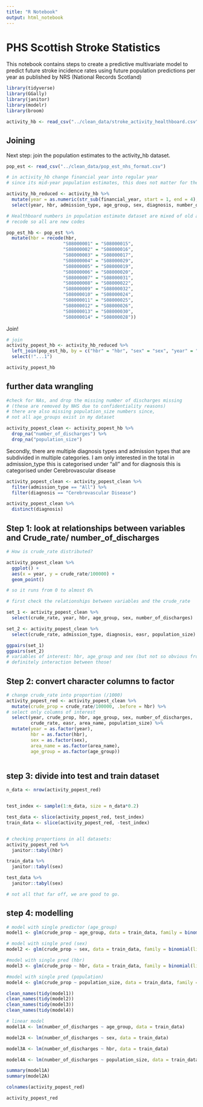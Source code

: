 ```yaml
---
title: "R Notebook"
output: html_notebook
---
```


# PHS Scottish Stroke Statistics

This notebook contains steps to create a predictive multivariate model to predict 
future stroke incidence rates using future population predictions per year
as published by NRS (National Records Scotland)

```r
library(tidyverse)
library(GGally)
library(janitor)
library(modelr)
library(broom)

activity_hb <- read_csv("../clean_data/stroke_activity_healthboard.csv")
```

## Joining

Next step: join the population estimates to the activity_hb dataset.

```r
pop_est <- read_csv("../clean_data/pop_est_nhs_format.csv")
```
```r
# in activity_hb change financial year into regular year
# since its mid-year population estimates, this does not matter for the join

activity_hb_reduced <- activity_hb %>% 
  mutate(year = as.numeric(str_sub(financial_year, start = 1, end = 4), .before = financial_year)) %>% 
  select(year, hbr, admission_type, age_group, sex, diagnosis, number_of_discharges, crude_rate, easr)
```

```r
# Healthboard numbers in population estimate dataset are mixed of old and new numbers
# recode so all are new codes

pop_est_hb <- pop_est %>% 
  mutate(hbr = recode(hbr,
                     "S08000001" = "S08000015",
                     "S08000002" = "S08000016",
                     "S08000003" = "S08000017",
                     "S08000004" = "S08000029",
                     "S08000005" = "S08000019",
                     "S08000006" = "S08000020",
                     "S08000007" = "S08000031",
                     "S08000008" = "S08000022",
                     "S08000009" = "S08000032",
                     "S08000010" = "S08000024",
                     "S08000011" = "S08000025",
                     "S08000012" = "S08000026",
                     "S08000013" = "S08000030",
                     "S08000014" = "S08000028"))
```

Join!
```r
# join
activity_popest_hb <- activity_hb_reduced %>% 
  left_join(pop_est_hb, by = c("hbr" = "hbr", "sex" = "sex", "year" = "year", "age_group" = "age_group")) %>% 
  select(!"...1")

activity_popest_hb
```

## further data wrangling

```r
#check for NAs, and drop the missing number of discharges missing 
# (these are removed by NHS due to confidentiality reasons)
# there are also missing population_size numbers since, 
# not all age_groups exist in my dataset

activity_popest_clean <- activity_popest_hb %>% 
  drop_na("number_of_discharges") %>% 
  drop_na("population_size") 
```

Secondly, there are multiple diagnosis types and admission types that are subdivided 
in multiple categories. I am only interested in the total in admission_type this is
categorised under "all" and for diagnosis this is categorised under Cerebrovascular disease

```r
activity_popest_clean <- activity_popest_clean %>% 
  filter(admission_type == "All") %>% 
  filter(diagnosis == "Cerebrovascular Disease")

activity_popest_clean %>% 
  distinct(diagnosis)
```

## Step 1: look at relationships between variables and Crude_rate/ number_of_discharges

```r
# How is crude_rate distributed?

activity_popest_clean %>% 
  ggplot() +
  aes(x = year, y = crude_rate/100000) +
  geom_point()

# so it runs from 0 to almost 6%
```

```r
# first check the relationships between variables and the crude_rate 

set_1 <- activity_popest_clean %>% 
  select(crude_rate, year, hbr, age_group, sex, number_of_discharges)

set_2 <- activity_popest_clean %>% 
  select(crude_rate, admission_type, diagnosis, easr, population_size)

ggpairs(set_1)
ggpairs(set_2)
# variables of interest: hbr, age_group and sex (but not so obvious from the ggpairs plot)?
# definitely interaction between those!
```

## Step 2: convert character columns to factor

```r
# change crude_rate into proportion (/1000)
activity_popest_red <- activity_popest_clean %>% 
  mutate(crude_prop = crude_rate/100000, .before = hbr) %>% 
# select only columns of interest
  select(year, crude_prop, hbr, age_group, sex, number_of_discharges, 
         crude_rate, easr, area_name, population_size) %>% 
  mutate(year = as.factor(year),
         hbr = as.factor(hbr),
         sex = as.factor(sex),
         area_name = as.factor(area_name),
         age_group = as.factor(age_group))
  
```

## step 3: divide into test and train dataset

```r
n_data <- nrow(activity_popest_red)


test_index <- sample(1:n_data, size = n_data*0.2)

test_data <- slice(activity_popest_red, test_index)
train_data <- slice(activity_popest_red, -test_index)


# checking proportions in all datasets:
activity_popest_red %>% 
  janitor::tabyl(hbr)

train_data %>% 
  janitor::tabyl(sex)

test_data %>% 
  janitor::tabyl(sex)

# not all that far off, we are good to go.
```

## step 4: modelling

```r
# model with single predictor (age_group)
model1 <- glm(crude_prop ~ age_group, data = train_data, family = binomial(link = 'logit'))

# model with single pred (sex)
model2 <- glm(crude_prop ~ sex, data = train_data, family = binomial(link = 'logit'))

#model with single pred (hbr)
model3 <- glm(crude_prop ~ hbr, data = train_data, family = binomial(link = 'logit'))

#model with single pred (population)
model4 <- glm(crude_prop ~ population_size, data = train_data, family = binomial(link = 'logit'))

clean_names(tidy(model1))
clean_names(tidy(model2))
clean_names(tidy(model3))
clean_names(tidy(model4))
```


```r
# linear model
model1A <- lm(number_of_discharges ~ age_group, data = train_data)

model2A <- lm(number_of_discharges ~ sex, data = train_data)

model3A <- lm(number_of_discharges ~ hbr, data = train_data)

model4A <- lm(number_of_discharges ~ population_size, data = train_data)

summary(model1A)
summary(model2A)
```

```r
colnames(activity_popest_red)
```





```r
activity_popest_red
```

